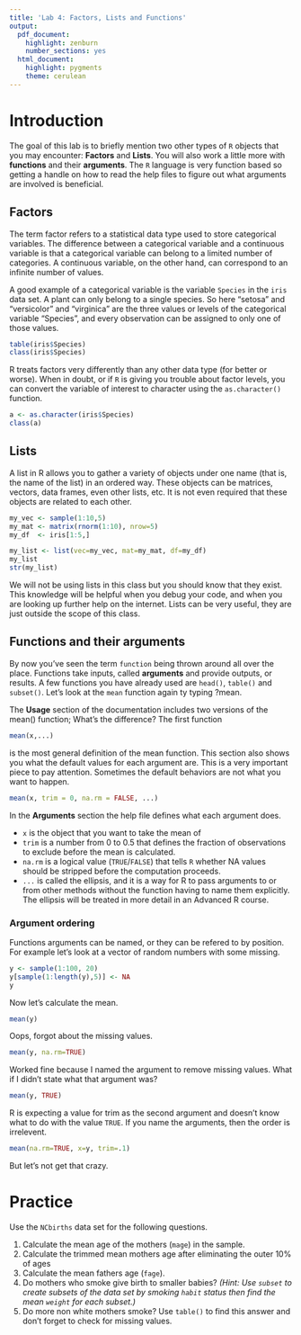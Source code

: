 ```yaml
---
title: 'Lab 4: Factors, Lists and Functions'
output:
  pdf_document: 
    highlight: zenburn
    number_sections: yes
  html_document:
    highlight: pygments
    theme: cerulean
---
```


# Introduction 
The goal of this lab is to briefly mention two other types of `R` objects that you may encounter: **Factors** and **Lists**. You will also work a little more with **functions** and their **arguments**. The `R` language is very function based so getting a handle on how to read the help files to figure out what arguments are involved is beneficial. 


## Factors
The term factor refers to a statistical data type used to store categorical variables. The difference between a categorical variable and a continuous variable is that a categorical variable can belong to a limited number of categories. A continuous variable, on the other hand, can correspond to an infinite number of values.


A good example of a categorical variable is the variable `Species` in the `iris` data set. A plant can only belong to a single species. So here "setosa" and "versicolor" and "virginica" are the three values or levels of the categorical variable "Species", and every observation can be assigned to only one of those values.

```r
table(iris$Species)
class(iris$Species)
```

R treats factors very differently than any other data type (for better or worse). When in doubt, or if `R` is giving you trouble about factor levels, you can convert the variable of interest to character using the `as.character()` function. 

```r
a <- as.character(iris$Species)
class(a)
```

## Lists

A list in R allows you to gather a variety of objects under one name (that is, the name of the list) in an ordered way. These objects can be matrices, vectors, data frames, even other lists, etc. It is not even required that these objects are related to each other.

```r
my_vec <- sample(1:10,5)
my_mat <- matrix(rnorm(1:10), nrow=5)
my_df  <- iris[1:5,]

my_list <- list(vec=my_vec, mat=my_mat, df=my_df)
my_list
str(my_list)
```

We will not be using lists in this class but you should know that they exist. This knowledge will be helpful when you debug your code, and when you are looking up further help on the internet. Lists can be very useful, they are just outside the scope of this class. 


## Functions and their arguments

By now you've seen the term `function` being thrown around all over the place. Functions take inputs, called **arguments** and provide outputs, or results. A few functions you have already used are `head()`, `table()` and `subset()`. Let's look at the `mean` function again ty typing ?mean. 

The **Usage** section of the documentation includes two versions of the mean() function; What's the difference? The first function 
```r
mean(x,...)
```
is the most general definition of the mean function. This section also shows you what the default values for each argument are. This is a very important piece to pay attention. Sometimes the default behaviors are not what you want to happen. 
```r
mean(x, trim = 0, na.rm = FALSE, ...)
```
In the **Arguments** section the help file defines what each argument does.

* `x` is the object that you want to take the mean of
* `trim` is a number from 0 to 0.5 that defines the fraction of observations to exclude before the mean is calculated. 
* `na.rm` is a logical value (`TRUE`/`FALSE`) that tells `R` whether NA values should be stripped before the computation proceeds.
* `...` is called the ellipsis, and it is a way for R to pass arguments to or from other methods without the function having to name them explicitly. The ellipsis will be treated in more detail in an Advanced R course.

### Argument ordering
Functions arguments can be named, or they can be refered to by position. For example let's look at a vector of random numbers with some missing. 
```r
y <- sample(1:100, 20)
y[sample(1:length(y),5)] <- NA
y
```
Now let's calculate the mean.
```r
mean(y)
```
Oops, forgot about the missing values. 
```r
mean(y, na.rm=TRUE)
```
Worked fine because I named the argument to remove missing values. What if I didn't state what that argument was? 
```r
mean(y, TRUE)
```
R is expecting a value for trim as the second argument and doesn't know what to do with the value `TRUE`. If you name the arguments, then the order is irrelevent. 
```r
mean(na.rm=TRUE, x=y, trim=.1)
```
But let's not get that crazy. 



# Practice
Use the `NCbirths` data set for the following questions. 

1. Calculate the mean age of the mothers (`mage`) in the sample.
2. Calculate the trimmed mean mothers age after eliminating the outer 10% of ages
3. Calculate the mean fathers age (`fage`). 
4. Do mothers who smoke give birth to smaller babies? _(Hint: Use `subset` to create subsets of the data set by smoking `habit` status then find the mean `weight` for each subset.)_
5. Do more non white mothers smoke? Use `table()` to find this answer and don't forget to check for missing values. 
